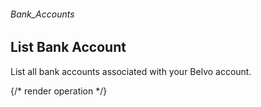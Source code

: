 ###### *Bank_Accounts*

## List Bank Account

List all bank accounts associated with your Belvo account.

{/* render operation */}
